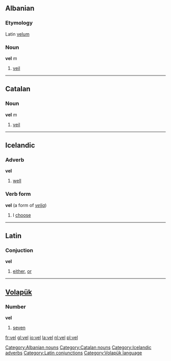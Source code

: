 ==Albanian==
===Etymology===
Latin [[velum]]
===Noun===
'''vel''' ''m''

# [[veil]]

[[Category:Albanian nouns]]

----

==Catalan==
===Noun===
'''vel''' ''m''

# [[veil]]

[[Category:Catalan nouns]]

----

==Icelandic==
===Adverb===
'''vel'''

# [[well]]

[[Category:Icelandic adverbs]]

===Verb form===
'''vel''' (a form of ''[[velja]]'')

# I [[choose]]

----

== Latin ==
=== Conjuction ===
'''vel'''
# [[either]], [[or]]

[[Category:Latin conjunctions]]

----

== [[Volapük]] ==
===Number===
'''vel'''

# [[seven]]

[[Category:Volapük language]]

[[fr:vel]]
[[gl:vel]]
[[io:vel]]
[[la:vel]]
[[nl:vel]]
[[pl:vel]]